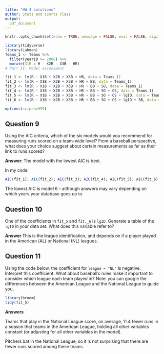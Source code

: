 ---
title: "HW 4 solutions"
author: Stats and sports class
output: 
  pdf_document
---


```{r setup, include=FALSE}
knitr::opts_chunk$set(echo = TRUE, message = FALSE, eval = FALSE, digits = 3, warning = FALSE)
```

```{r}
library(tidyverse)
library(Lahman)
Teams_1 <- Teams %>% 
  filter(yearID >= 2000) %>% 
  mutate(X1B = H - X2B - X3B - HR)
# Part II: Model assessment 

fit_1 <- lm(R ~ X1B + X2B + X3B + HR, data = Teams_1)
fit_2 <- lm(R ~ X1B + X2B + X3B + HR + BB, data = Teams_1)
fit_3 <- lm(R ~ X1B + X2B + X3B + HR + BB + SO, data = Teams_1)
fit_4 <- lm(R ~ X1B + X2B + X3B + HR + BB + SO + CS, data = Teams_1)
fit_5 <- lm(R ~ X1B + X2B + X3B + HR + BB + SO + CS + lgID, data = Teams_1)
fit_6 <- lm(R ~ X1B + X2B + X3B + HR + BB + SO + CS + lgID + SB, data = Teams_1)

options(scipen=999)
```

## Question 9

Using the AIC criteria, which of the six models would you recommend for measuring runs scored on a team-wide level?  From a baseball perspective, what does your choice suggest about certain measurements as far as their link to runs scored?

**Answer**: The model with the lowest AIC is best.

In my code: 

```{r}
AIC(fit_1); AIC(fit_2); AIC(fit_3); AIC(fit_4); AIC(fit_5); AIC(fit_6)
```

The lowest AIC is model 6 -- although answers may vary depending on which years your database goes up to.


## Question 10

One of the coefficients in `fit_5` and `fit._6` is `lgID`. Generate a table of the `lgID` in your data set. What does this variable refer to?

**Answer** This is the league identification, and depends on if a player played in the American (AL) or National (NL) leagues.



## Question 11

Using the code below, the coefficient for `league = "NL"` is negative. Interpret this coefficient. What about baseball's rules make it important to consider which league each team played in? Note: you can google the differences between the American League and the National League to guide you.

```{r, eval = FALSE}
library(broom)
tidy(fit_5)
```

**Answers**

Teams that play in the National League score, on average, 11.4 fewer runs in a season that teams in the American League, holding all other variables constant (or adjusting for all other variables in the model).

Pitchers bat in the National League, so it is not surprising that there are fewer runs scored among these teams.

